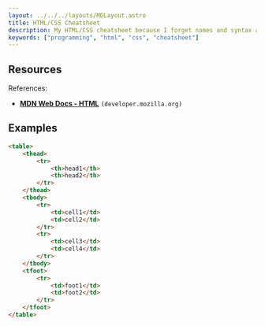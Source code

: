 ```yaml
---
layout: ../../../layouts/MDLayout.astro
title: HTML/CSS Cheatsheet
description: My HTML/CSS cheatsheet because I forget names and syntax a lot.
keywords: ["programming", "html", "css", "cheatsheet"]
---
```


## Resources

References:

- [**MDN Web Docs - HTML**](https://developer.mozilla.org/en-US/docs/Web/HTML) `(developer.mozilla.org)`


## Examples

```html
<table>
    <thead>
        <tr>
            <th>head1</th>
            <th>head2</th>
        </tr>
    </thead>
    <tbody>
        <tr>
            <td>cell1</td>
            <td>cell2</td>
        </tr>
        <tr>
            <td>cell3</td>
            <td>cell4</td>
        </tr>
    </tbody>
    <tfoot>
        <tr>
            <td>foot1</td>
            <td>foot2</td>
        </tr>
    </tfoot>
</table>
```

